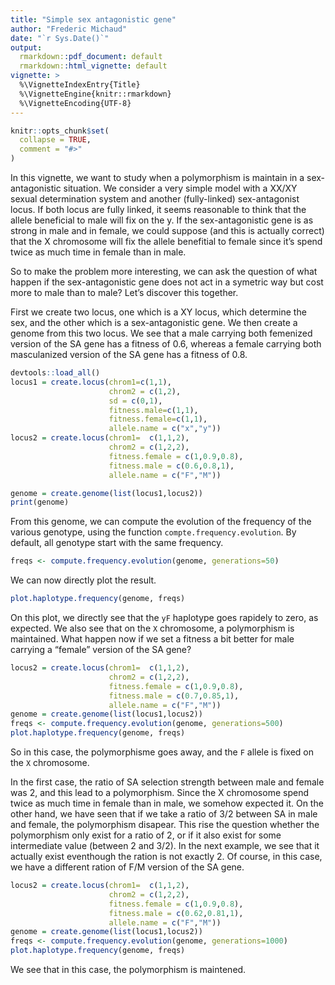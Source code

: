 ```yaml
---
title: "Simple sex antagonistic gene"
author: "Frederic Michaud"
date: "`r Sys.Date()`"
output:
  rmarkdown::pdf_document: default
  rmarkdown::html_vignette: default
vignette: >
  %\VignetteIndexEntry{Title}
  %\VignetteEngine{knitr::rmarkdown}
  %\VignetteEncoding{UTF-8}
---
```

```r
knitr::opts_chunk$set(
  collapse = TRUE,
  comment = "#>"
)
```

In this vignette, we want to study when a polymorphism is maintain in a sex-antagonistic situation. We consider a very simple model with a XX/XY sexual determination system and another (fully-linked) sex-antagonist locus. If both locus are fully linked, it seems reasonable to think that the allele beneficial to male will fix on the y. If the sex-antagonistic gene is as strong in male and in female, we could suppose (and this is actually correct) that the X chromosome will fix the allele benefitial to female since it's spend twice as much time in female than in male.   

So to make the problem more interesting, we can ask the question of what happen if the sex-antagonistic gene does not act in a symetric way but cost more to male than to male? Let's discover this together. 


First we create two locus, one which is a XY locus, which determine the sex, and the other which is a sex-antagonistic gene. We then create a genome from this two locus. We see that a male carrying both femenized version of the SA gene has a fitness of 0.6, whereas a female carrying both masculanized version of the SA gene has a fitness of 0.8. 
```r
devtools::load_all()
locus1 = create.locus(chrom1=c(1,1),
                      chrom2 = c(1,2),
                      sd = c(0,1),
                      fitness.male=c(1,1),
                      fitness.female=c(1,1),
                      allele.name = c("x","y"))
locus2 = create.locus(chrom1=  c(1,1,2),
                      chrom2 = c(1,2,2),
                      fitness.female = c(1,0.9,0.8),
                      fitness.male = c(0.6,0.8,1),
                      allele.name = c("F","M"))

genome = create.genome(list(locus1,locus2))
print(genome)
```

From this genome, we can compute the evolution of the frequency of the various genotype, using the function `compte.frequency.evolution`. By default, all genotype start with the same frequency. 

```r
freqs <- compute.frequency.evolution(genome, generations=50)
```

We can now directly plot the result.
```r
plot.haplotype.frequency(genome, freqs)
```   
   
On this plot, we directly see that the `yF` haplotype goes rapidely to zero, as expected. We also see that on the `X` chromosome, a polymorphism is maintained. What happen now if we set a fitness a bit better for male carrying a "female" version of the SA gene?
```r
locus2 = create.locus(chrom1=  c(1,1,2),
                      chrom2 = c(1,2,2),
                      fitness.female = c(1,0.9,0.8),
                      fitness.male = c(0.7,0.85,1),
                      allele.name = c("F","M"))
genome = create.genome(list(locus1,locus2))
freqs <- compute.frequency.evolution(genome, generations=500)
plot.haplotype.frequency(genome, freqs)
```
   
So in this case, the polymorphisme goes away, and the `F` allele is fixed on the `X` chromosome.   

In the first case, the ratio of SA selection strength between male and female was 2, and this lead to a polymorphism. Since the X chromosome spend twice as much time in female than in male, we somehow expected it. On the other hand, we have seen that if we take a ratio of 3/2 between SA in male and female, the polymorphism disapear. This rise the question whether the polymorphism only exist for a ratio of 2, or if it also exist for some intermediate value (between 2 and 3/2). In the next example, we see that it actually exist eventhough the ration is not exactly 2. Of course, in this case, we have a different ration of F/M version of the SA gene. 

```r
locus2 = create.locus(chrom1=  c(1,1,2),
                      chrom2 = c(1,2,2),
                      fitness.female = c(1,0.9,0.8),
                      fitness.male = c(0.62,0.81,1),
                      allele.name = c("F","M"))
genome = create.genome(list(locus1,locus2))
freqs <- compute.frequency.evolution(genome, generations=1000)
plot.haplotype.frequency(genome, freqs)
```
   
We see that in this case, the polymorphism is maintened.
